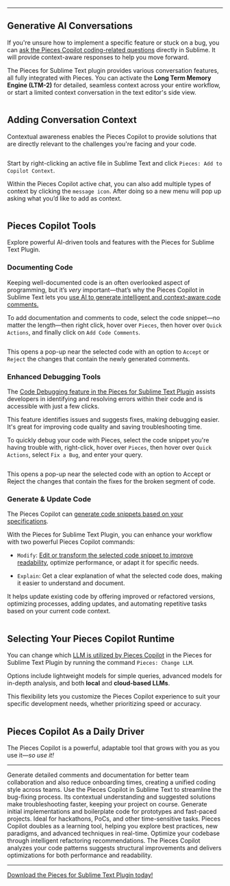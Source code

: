 ***

## Generative AI Conversations

If you're unsure how to implement a specific feature or stuck on a bug, you can [ask the Pieces Copilot coding-related questions](https://docs.pieces.app/products/extensions-plugins/sublime/copilot/chat) directly in Sublime. It will provide context-aware responses to help you move forward.

The Pieces for Sublime Text plugin provides various conversation features, all fully integrated with Pieces. You can activate the **Long Term Memory Engine (LTM-2)** for detailed, seamless context across your entire workflow, or start a limited context conversation in the text editor's side view.

<Image src="https://cdn.hashnode.com/res/hashnode/image/upload/v1733963468023/508efe59-fa48-4b81-b2e5-b252ae9f0703.png" alt="" align="center" fullwidth="true" />

## Adding Conversation Context

Contextual awareness enables the Pieces Copilot to provide solutions that are directly relevant to the challenges you're facing and your code.

<Image src="https://storage.googleapis.com/hashnode_product_documentation_assets/sublime_text_plugin_assets/pieces_ai_copilot/pieces_ai_copilot_PARENT_PAGE/add_file_to_context.png" alt="" align="center" fullwidth="true" />

Start by right-clicking an active file in Sublime Text and click `Pieces: Add to Copilot Context`.

Within the Pieces Copilot active chat, you can also add multiple types of context by clicking the `message icon`. After doing so a new menu will pop up asking what you’d like to add as context.

<Image src="https://storage.googleapis.com/hashnode_product_documentation_assets/sublime_text_plugin_assets/pieces_ai_copilot/pieces_ai_copilot_PARENT_PAGE/adding_context_active_chat.png" alt="" align="center" fullwidth="true" />

## Pieces Copilot Tools

Explore powerful AI-driven tools and features with the Pieces for Sublime Text Plugin.

### Documenting Code

Keeping well-documented code is an often overlooked aspect of programming, but it’s *very* important—that’s why the Pieces Copilot in Sublime Text lets you [use AI to generate intelligent and context-aware code comments.](https://docs.pieces.app/products/extensions-plugins/sublime/copilot/documenting-code)

To add documentation and comments to code, select the code snippet—no matter the length—then right click, hover over `Pieces`, then hover over `Quick Actions`, and finally click on `Add Code Comments`.

<Image src="https://storage.googleapis.com/hashnode_product_documentation_assets/sublime_text_plugin_assets/pieces_ai_copilot/documenting_code/documenting_code.gif" alt="" align="center" fullwidth="true" />

This opens a pop-up near the selected code with an option to `Accept` or `Reject` the changes that contain the newly generated comments.

### Enhanced Debugging Tools

The [Code Debugging feature in the Pieces for Sublime Text Plugin](https://docs.pieces.app/products/extensions-plugins/sublime/copilot/debugging-errors) assists developers in identifying and resolving errors within their code and is accessible with just a few clicks.

This feature identifies issues and suggests fixes, making debugging easier. It's great for improving code quality and saving troubleshooting time.

To quickly debug your code with Pieces, select the code snippet you're having trouble with, right-click, hover over `Pieces`, then hover over `Quick Actions`, select `Fix a Bug`, and enter your query.

<Image src="https://storage.googleapis.com/hashnode_product_documentation_assets/sublime_text_plugin_assets/pieces_ai_copilot/documenting_code/fixing_a_bug.gif" alt="" align="center" fullwidth="true" />

This opens a pop-up near the selected code with an option to Accept or Reject the changes that contain the fixes for the broken segment of code.

### Generate & Update Code

The Pieces Copilot can [generate code snippets based on your specifications](https://docs.pieces.app/products/extensions-plugins/sublime/copilot/refactoring).

With the Pieces for Sublime Text Plugin, you can enhance your workflow with two powerful Pieces Copilot commands:

* `Modify`: [Edit or transform the selected code snippet to improve readability](https://docs.pieces.app/products/extensions-plugins/sublime/copilot/refactoring), optimize performance, or adapt it for specific needs.

* `Explain`: Get a clear explanation of what the selected code does, making it easier to understand and document.

It helps update existing code by offering improved or refactored versions, optimizing processes, adding updates, and automating repetitive tasks based on your current code context.

<Image src="https://storage.googleapis.com/hashnode_product_documentation_assets/sublime_text_plugin_assets/pieces_ai_copilot/documenting_code/modify_code.gif" alt="" align="center" fullwidth="true" />

## Selecting Your Pieces Copilot Runtime

You can change which [LLM is utilized by Pieces Copilot](https://docs.pieces.app/products/extensions-plugins/sublime/copilot/llm-settings) in the Pieces for Sublime Text Plugin by running the command `Pieces: Change LLM`.

Options include lightweight models for simple queries, advanced models for in-depth analysis, and both **local** and **cloud-based LLMs**.

This flexibility lets you customize the Pieces Copilot experience to suit your specific development needs, whether prioritizing speed or accuracy.

<Image src="https://cdn.hashnode.com/res/hashnode/image/upload/v1733964812742/8adf13f1-2f19-4399-9999-864ae36d5d99.png" alt="" align="center" fullwidth="true" />

## Pieces Copilot As a Daily Driver

The Pieces Copilot is a powerful, adaptable tool that grows with you as you use it—*so use it!*

***

<AccordionGroup>
  <Accordion title="Collaborative Coding Made Easy">
    Generate detailed comments and documentation for better team collaboration and also reduce onboarding times, creating a unified coding style across teams.
  </Accordion>

  <Accordion title="Troubleshoot and Resolve Bugs Swiftly">
    Use the Pieces Copilot in Sublime Text to streamline the bug-fixing process. Its contextual understanding and suggested solutions make troubleshooting faster, keeping your project on course.
  </Accordion>

  <Accordion title="Quick Prototyping">
    Generate initial implementations and boilerplate code for prototypes and fast-paced projects. Ideal for hackathons, PoCs, and other time-sensitive tasks.
  </Accordion>

  <Accordion title="Skill Enhancement">
    Pieces Copilot doubles as a learning tool, helping you explore best practices, new paradigms, and advanced techniques in real-time.
  </Accordion>

  <Accordion title="Efficient Code Refactoring">
    Optimize your codebase through intelligent refactoring recommendations. The Pieces Copilot analyzes your code patterns suggests structural improvements and delivers optimizations for both performance and readability.
  </Accordion>
</AccordionGroup>

***

<a target="_blank" href="https://pieces.app/plugins/sublime">Download the Pieces for Sublime Text Plugin today!</a>
